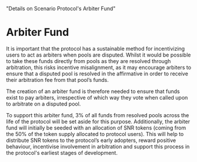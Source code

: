 
  "Details on Scenario Protocol's Arbiter Fund"

# Arbiter Fund

It is important that the protocol has a sustainable method for incentivizing users to act as arbiters when pools are disputed. Whilst it would be possible to take these funds directly from pools as they are resolved through arbitration, this risks incentive misalignment, as it may encourage arbiters to ensure that a disputed pool is resolved in the affirmative in order to receive their arbitration fee from that pool’s funds.

The creation of an arbiter fund is therefore needed to ensure that funds exist to pay arbiters, irrespective of which way they vote when called upon to arbitrate on a disputed pool.

To support this arbiter fund, 3% of all funds from resolved pools across the life of the protocol will be set aside for this purpose. Additionally, the arbiter fund will initially be seeded with an allocation of SNR tokens (coming from the 50% of the token supply allocated to protocol users). This will help to distribute SNR tokens to the protocol’s early adopters, reward positive behaviour, incentivise involvement in arbitration and support this process in the protocol's earliest stages of development.